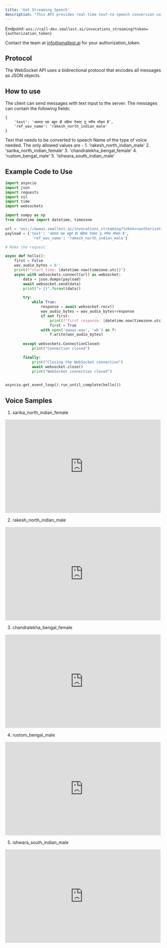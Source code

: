 ```yaml
---
title: 'Get Streaming Speech'
description: "This API provides real-time text-to-speech conversion using WebSockets. This allows you to send a text message and receive audio data back in real-time."
---
```


<Note>Endpoint:
`wss://call-dev.smallest.ai/invocations_streaming?token={authorization_token}`</Note>

<Tip>Contact the team at info@smallest.ai for your authorization_token.</Tip>

## Protocol

The WebSocket API uses a bidirectional protocol that encodes all messages as JSON objects.

## How to use

The client can send messages with text input to the server. The messages can contain the following fields:
```JSON5
{
    'text': 'आवाज़ एक बहुत ही बढ़िया टेक्स्ट टू स्पीच मॉडल है', 
    'ref_wav_name': 'rakesh_north_indian_male'
}
```

<ParamField path="text" type="string">
  Text that needs to be converted to speech
</ParamField>

<ParamField path="ref_wav_name" type="string">
  Name of the type of voice needed. The only allowed values are -
  1. 'rakesh_north_indian_male'
  2. 'sarika_north_indian_female'
  3. 'chandralekha_bengal_female'
  4. 'rustom_bengal_male'
  5. 'ishwara_south_indian_male'
</ParamField>


## Example Code to Use

```python
import asyncio
import json
import requests
import ssl
import time
import websockets

import numpy as np
from datetime import datetime, timezone

url = 'wss://awaaz.smallest.ai/invocations_streaming?token=<authorization_token>'
payload = {'text': 'आवाज़ एक बहुत ही बढ़िया टेक्स्ट टू स्पीच मॉडल है', 
            'ref_wav_name': 'rakesh_north_indian_male'}

# Make the request

async def hello():
    first = False
    wav_audio_bytes = b''
    print(f"start_time: {datetime.now(timezone.utc)}")
    async with websockets.connect(url) as websocket:
        data = json.dumps(payload)
        await websocket.send(data)
        print("> {}".format(data))

        try:
            while True:
                response = await websocket.recv()
                wav_audio_bytes = wav_audio_bytes+response
                if not first:
                    print(f"first response: {datetime.now(timezone.utc)}")
                    first = True
                with open('awaaz.wav', 'wb') as f:
                    f.write(wav_audio_bytes)
                
        except websockets.ConnectionClosed:
            print("Connection closed")

        finally:
            print("Closing the WebSocket connection")
            await websocket.close()
            print("WebSocket connection closed")
        

asyncio.get_event_loop().run_until_complete(hello())
```

## Voice Samples

1. sarika_north_indian_female
<iframe width="500" height="300" src="https://www.youtube.com/embed/tj6IGjw_Wuc?si=SxUDzr_GLgUfwXxk" title="YouTube video player" frameborder="0" allow="accelerometer; autoplay; clipboard-write; encrypted-media; gyroscope; picture-in-picture; web-share" referrerpolicy="strict-origin-when-cross-origin" allowfullscreen></iframe> 

2. rakesh_north_indian_male 
<iframe width="500" height="300" src="https://www.youtube.com/embed/tj6IGjw_Wuc?si=SxUDzr_GLgUfwXxk" title="YouTube video player" frameborder="0" allow="accelerometer; autoplay; clipboard-write; encrypted-media; gyroscope; picture-in-picture; web-share" referrerpolicy="strict-origin-when-cross-origin" allowfullscreen></iframe>

3. chandralekha_bengal_female
<iframe width="500" height="300" src="https://www.youtube.com/embed/SniAeDlVqFc?si=FZ0cHTRM1EBAqFuZ" title="YouTube video player" frameborder="0" allow="accelerometer; autoplay; clipboard-write; encrypted-media; gyroscope; picture-in-picture; web-share" referrerpolicy="strict-origin-when-cross-origin" allowfullscreen></iframe>

4. rustom_bengal_male
<iframe width="500" height="300" src="https://www.youtube.com/embed/Sjra76bsccQ?si=6gYrN2e5a8dAnSSE" title="YouTube video player" frameborder="0" allow="accelerometer; autoplay; clipboard-write; encrypted-media; gyroscope; picture-in-picture; web-share" referrerpolicy="strict-origin-when-cross-origin" allowfullscreen></iframe>

5. ishwara_south_indian_male
<iframe width="500" height="300" src="https://www.youtube.com/embed/694VWepnDeE?si=dpXKVIPgiXZD1Iy2" title="YouTube video player" frameborder="0" allow="accelerometer; autoplay; clipboard-write; encrypted-media; gyroscope; picture-in-picture; web-share" referrerpolicy="strict-origin-when-cross-origin" allowfullscreen></iframe>
